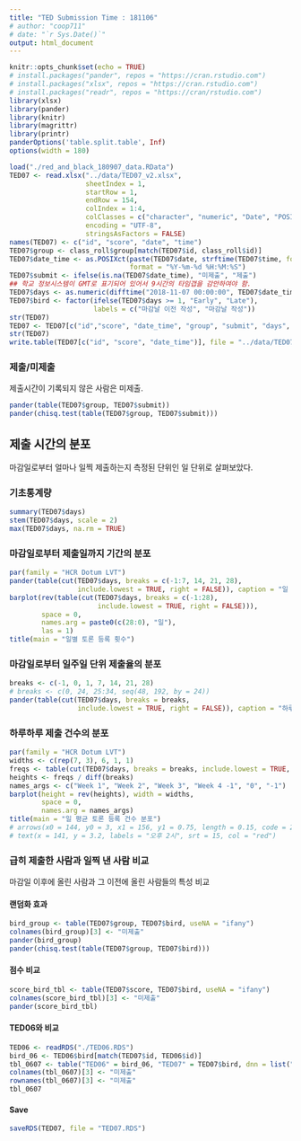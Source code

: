 ```yaml
---
title: "TED Submission Time : 181106"
# author: "coop711"
# date: "`r Sys.Date()`"
output: html_document
---
```


```r
knitr::opts_chunk$set(echo = TRUE)
# install.packages("pander", repos = "https://cran.rstudio.com")
# install.packages("xlsx", repos = "https://cran.rstudio.com")
# install.packages("readr", repos = "https://cran/rstudio.com")
library(xlsx)
library(pander)
library(knitr)
library(magrittr)
library(printr)
panderOptions('table.split.table', Inf)
options(width = 180)
```

<!--
### Data
-->

```r
load("./red_and_black_180907_data.RData")
TED07 <- read.xlsx("../data/TED07_v2.xlsx", 
                   sheetIndex = 1, 
                   startRow = 1, 
                   endRow = 154, 
                   colIndex = 1:4,
                   colClasses = c("character", "numeric", "Date", "POSIXct"),
                   encoding = "UTF-8",
                   stringsAsFactors = FALSE)
names(TED07) <- c("id", "score", "date", "time")
TED07$group <- class_roll$group[match(TED07$id, class_roll$id)]
TED07$date_time <- as.POSIXct(paste(TED07$date, strftime(TED07$time, format = "%H:%M:%S", tz = "GMT")), 
                              format = "%Y-%m-%d %H:%M:%S")
TED07$submit <- ifelse(is.na(TED07$date_time), "미제출", "제출")
## 학교 정보시스템이 GMT로 표기되어 있어서 9시간의 타임갭을 감안하여야 함.
TED07$days <- as.numeric(difftime("2018-11-07 00:00:00", TED07$date_time, units = 'days'))
TED07$bird <- factor(ifelse(TED07$days >= 1, "Early", "Late"), 
                     labels = c("마감날 이전 작성", "마감날 작성"))
str(TED07)
TED07 <- TED07[c("id","score", "date_time", "group", "submit", "days", "bird")]
str(TED07)
write.table(TED07[c("id", "score", "date_time")], file = "../data/TED07.txt", row.names = FALSE)
```


### 제출/미제출

제출시간이 기록되지 않은 사람은 미제출.

```r
pander(table(TED07$group, TED07$submit))
pander(chisq.test(table(TED07$group, TED07$submit)))
```

## 제출 시간의 분포

마감일로부터 얼마나 일찍 제출하는지 측정된 단위인 일 단위로 살펴보았다. 

### 기초통계량

```r
summary(TED07$days)
stem(TED07$days, scale = 2)
max(TED07$days, na.rm = TRUE)
```

### 마감일로부터 제출일까지 기간의 분포

```r
par(family = "HCR Dotum LVT")
pander(table(cut(TED07$days, breaks = c(-1:7, 14, 21, 28), 
                 include.lowest = TRUE, right = FALSE)), caption = "일 단위")
barplot(rev(table(cut(TED07$days, breaks = c(-1:28), 
                      include.lowest = TRUE, right = FALSE))), 
        space = 0,
        names.arg = paste0(c(28:0), "일"),
        las = 1)
title(main = "일별 토론 등록 횟수")
```

### 마감일로부터 일주일 단위 제출율의 분포

```r
breaks <- c(-1, 0, 1, 7, 14, 21, 28)
# breaks <- c(0, 24, 25:34, seq(48, 192, by = 24))
pander(table(cut(TED07$days, breaks = breaks, 
                 include.lowest = TRUE, right = FALSE)), caption = "하루 단위")
```

### 하루하루 제출 건수의 분포

```r
par(family = "HCR Dotum LVT")
widths <- c(rep(7, 3), 6, 1, 1)
freqs <- table(cut(TED07$days, breaks = breaks, include.lowest = TRUE, right = FALSE))
heights <- freqs / diff(breaks)
names_args <- c("Week 1", "Week 2", "Week 3", "Week 4 -1", "0", "-1")
barplot(height = rev(heights), width = widths, 
        space = 0,
        names.arg = names_args)
title(main = "일 평균 토론 등록 건수 분포")
# arrows(x0 = 144, y0 = 3, x1 = 156, y1 = 0.75, length = 0.15, code = 2, col = "red", lwd = 1.5)
# text(x = 141, y = 3.2, labels = "오후 2시", srt = 15, col = "red")
```

### 급히 제출한 사람과 일찍 낸 사람 비교

마감일 이후에 올린 사람과 그 이전에 올린 사람들의 특성 비교

#### 랜덤화 효과

```r
bird_group <- table(TED07$group, TED07$bird, useNA = "ifany")
colnames(bird_group)[3] <- "미제출"
pander(bird_group)
pander(chisq.test(table(TED07$group, TED07$bird)))
```

#### 점수 비교

```r
score_bird_tbl <- table(TED07$score, TED07$bird, useNA = "ifany")
colnames(score_bird_tbl)[3] <- "미제출"
pander(score_bird_tbl)
```

#### TED06와 비교

```r
TED06 <- readRDS("./TED06.RDS")
bird_06 <- TED06$bird[match(TED07$id, TED06$id)]
tbl_0607 <- table("TED06" = bird_06, "TED07" = TED07$bird, dnn = list("TED06", "TED07"), useNA = "ifany")
colnames(tbl_0607)[3] <- "미제출"
rownames(tbl_0607)[3] <- "미제출"
tbl_0607
```

#### Save

```r
saveRDS(TED07, file = "TED07.RDS")
```

